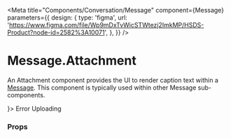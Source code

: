 
<Meta
  title="Components/Conversation/Message"
  component={Message}
  parameters={{
    design: {
      type: 'figma',
      url:
        'https://www.figma.com/file/Wp9mDxTvWicSTWtezj2ImkMP/HSDS-Product?node-id=2582%3A10071',
    },
  }}
/>

# Message.Attachment

An Attachment component provides the UI to render caption text within a [Message](./Message.md). This component is typically used within other Message sub-components.

<Canvas>
  <Story name="Message.Attachment">
    <Message.Provider theme="embed">
      <Message from avatar={<Avatar name="Arctic Puffin" />}>
        <Message.Chat>Error</Message.Chat>
        <Message.Attachment
          filename="file.png"
          error
          url="https://img.buzzfeed.com/buzzfeed-static/static/2014-12/5/11/enhanced/webdr06/longform-original-7538-1417798667-22.jpg?downsize=715:*&output-format=auto&output-quality=auto"
        />
        <Message.Chat>Uploading</Message.Chat>
        <Message.Attachment
          filename="file.png"
          isUploading
          url="https://img.buzzfeed.com/buzzfeed-static/static/2014-12/5/11/enhanced/webdr06/longform-original-7538-1417798667-22.jpg?downsize=715:*&output-format=auto&output-quality=auto"
        />
        <Message.Attachment filename="no-url.png" />
      </Message>
    </Message.Provider>
  </Story>
</Canvas>

### Props

<ArgsTable of={Message.Attachment} />
